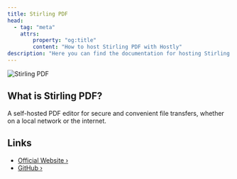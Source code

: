 ```yaml
---
title: Stirling PDF
head:
  - tag: "meta"
    attrs:
        property: "og:title"
        content: "How to host Stirling PDF with Hostly"
description: "Here you can find the documentation for hosting Stirling PDF with Hostly."
---
```



<Badge text="One-click setup." variant="note" size="large" />

![Stirling PDF](https://raw.githubusercontent.com/Stirling-Tools/Stirling-PDF/main/docs/stirling.png)

## What is Stirling PDF?

A self-hosted PDF editor for secure and convenient file transfers, whether on a local network or the internet.

## Links

- [Official Website ›](https://stirlingpdf.com)
- [GitHub ›](https://github.com/Stirling-Tools/Stirling-PDF)
